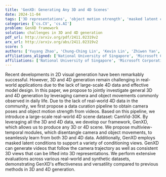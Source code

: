 ```yaml
---
title: 'GenXD: Generating Any 3D and 4D Scenes'
date: 2024-11-04
tags: ['3D representations', 'object motion strength', 'masked latent conditions', 'camera poses', '3D generation', '4D generation', 'data curation pipeline', 'multiview-temporal modules', 'video generation', 'large-scale dataset']
categories: ['cs.CV', 'cs.AI']
problem: GenXD framework
solution: challenges in 3D and 4D generation
pdf_url: http://arxiv.org/pdf/2411.02319v2
arx_url: http://arxiv.org/abs/2411.02319v2
score: 5
authors: ['Yuyang Zhao', 'Chung-Ching Lin', 'Kevin Lin', 'Zhiwen Yan', 'Linjie Li', 'Zhengyuan Yang', 'Jianfeng Wang', 'Gim Hee Lee', 'Lijuan Wang']
affiliations_aligned: ['National University of Singapore', 'Microsoft Corporation', 'Microsoft Corporation', 'National University of Singapore', 'Microsoft Corporation', 'Microsoft Corporation', 'Microsoft Corporation', 'National University of Singapore', 'Microsoft Corporation']
affiliations: ['National University of Singapore', 'Microsoft Corporation']
---
```



Recent developments in 2D visual generation have been remarkably successful. However, 3D and 4D generation remain challenging in real-world applications due to the lack of large-scale 4D data and effective model design. In this paper, we propose to jointly investigate general 3D and 4D generation by leveraging camera and object movements commonly observed in daily life. Due to the lack of real-world 4D data in the community, we first propose a data curation pipeline to obtain camera poses and object motion strength from videos. Based on this pipeline, we introduce a large-scale real-world 4D scene dataset: CamVid-30K. By leveraging all the 3D and 4D data, we develop our framework, GenXD, which allows us to produce any 3D or 4D scene. We propose multiview-temporal modules, which disentangle camera and object movements, to seamlessly learn from both 3D and 4D data. Additionally, GenXD employs masked latent conditions to support a variety of conditioning views. GenXD can generate videos that follow the camera trajectory as well as consistent 3D views that can be lifted into 3D representations. We perform extensive evaluations across various real-world and synthetic datasets, demonstrating GenXD's effectiveness and versatility compared to previous methods in 3D and 4D generation.
